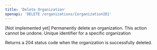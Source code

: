 ```yaml
---
title: 'Delete Organization'
openapi: 'DELETE /organizations/{organizationID}'
---
```


<Warning>
[Not implemented yet] Permanently delete an organization. This action cannot be undone.
</Warning>

<ParamField path="organizationID" type="string" required>
  Unique identifier for a specific organization
</ParamField>

Returns a 204 status code when the organization is successfully deleted.
